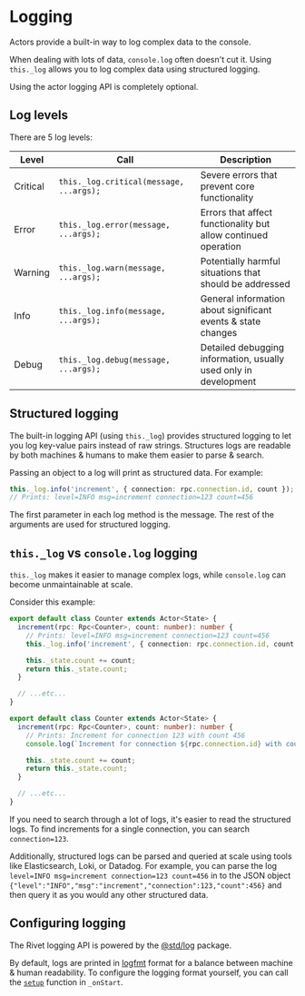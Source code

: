 # Logging

Actors provide a built-in way to log complex data to the console.

When dealing with lots of data, `console.log` often doesn't cut it. Using `this._log` allows you to log complex data using structured logging.

<Note>Using the actor logging API is completely optional.</Note>

## Log levels

There are 5 log levels:

| Level    | Call                                   | Description                                                      |
| -------- | -------------------------------------- | ---------------------------------------------------------------- |
| Critical | `this._log.critical(message, ...args);` | Severe errors that prevent core functionality                    |
| Error    | `this._log.error(message, ...args);`    | Errors that affect functionality but allow continued operation   |
| Warning  | `this._log.warn(message, ...args);`     | Potentially harmful situations that should be addressed          |
| Info     | `this._log.info(message, ...args);`     | General information about significant events & state changes     |
| Debug    | `this._log.debug(message, ...args);`    | Detailed debugging information, usually used only in development |

## Structured logging

The built-in logging API (using `this._log`) provides structured logging to let you log key-value
pairs instead of raw strings. Structures logs are readable by both machines &
humans to make them easier to parse & search.

Passing an object to a log will print as structured data. For example:

```typescript
this._log.info('increment', { connection: rpc.connection.id, count });
// Prints: level=INFO msg=increment connection=123 count=456
```

The first parameter in each log method is the message. The rest of the arguments are used for structured logging.

## `this._log` vs `console.log` logging

`this._log` makes it easier to manage complex logs, while `console.log` can
become unmaintainable at scale.

Consider this example:

<CodeGroup>

```typescript {{ "title": "structured_logging.ts" }}
export default class Counter extends Actor<State> {
  increment(rpc: Rpc<Counter>, count: number): number {
    // Prints: level=INFO msg=increment connection=123 count=456
    this._log.info('increment', { connection: rpc.connection.id, count });

    this._state.count += count;
    return this._state.count;
  }

  // ...etc...
}
```

```typescript {{ "title": "unstructured_logging.ts" }}
export default class Counter extends Actor<State> {
  increment(rpc: Rpc<Counter>, count: number): number {
    // Prints: Increment for connection 123 with count 456
    console.log(`Increment for connection ${rpc.connection.id} with count ${count}`);

    this._state.count += count;
    return this._state.count;
  }

  // ...etc...
}
```

</CodeGroup>

If you need to search through a lot of logs, it's easier to read the structured logs. To find increments for a single connection, you can search `connection=123`.

Additionally, structured logs can be parsed and queried at scale using tools like Elasticsearch, Loki, or Datadog. For example, you can parse the log `level=INFO msg=increment connection=123 count=456` in to the JSON object `{"level":"INFO","msg":"increment","connection":123,"count":456}` and then query it as you would any other structured data.

## Configuring logging

The Rivet logging API is powered by the [@std/log](https://jsr.io/@std/log) package.

By default, logs are printed in [logfmt](https://brandur.org/logfmt) format for
a balance between machine & human readability. To configure the logging format
yourself, you can call the [`setup`](https://jsr.io/@std/log/doc/~/setup)
function in `_onStart`.
